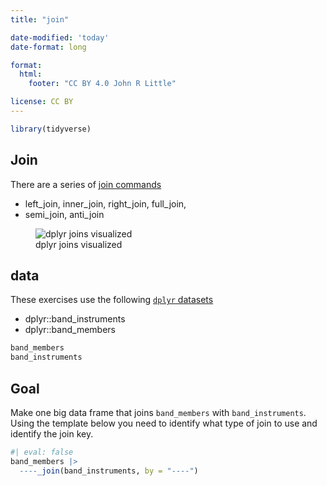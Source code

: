 ```yaml
---
title: "join"

date-modified: 'today'
date-format: long

format: 
  html:
    footer: "CC BY 4.0 John R Little"

license: CC BY    
---
```


```r
library(tidyverse)
```

## Join

There are a series of [join commands](https://dplyr.tidyverse.org/reference/index.html#section-two-table-verbs)

-   left_join, inner_join, right_join, full_join,
-   semi_join, anti_join

![dplyr joins visualized](https://pbs.twimg.com/media/B6eUTTACUAAahLf.png)

## data

These exercises use the following [`dplyr` datasets](https://ggplot2.tidyverse.org/reference/index.html#section-data)

-   dplyr::band_instruments
-   dplyr::band_members

```r
band_members
band_instruments
```

## Goal

Make one big data frame that joins `band_members` with `band_instruments`. Using the template below you need to identify what type of join to use and identify the join key.

```r
#| eval: false
band_members |> 
  ----_join(band_instruments, by = "----")
```
